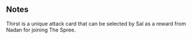 {{CardPage
|quote = Blood Striking is ruthless, cruel, and very effective.
|description = [[Improvise]] a random upgraded [[Bleed]] card. <br/> [[Expend]]
|cost = 1
|character = Sal
|rarity = Rare
|decktype = Battle
|cardtype = Maneuver
|keywords = [[Bleed]], [[Expend]], [[Improvise]]
|upgradeable = No
}}
==Notes==
Thirst is a unique attack card that can be selected by Sal as a reward from Nadan for joining The Spree.